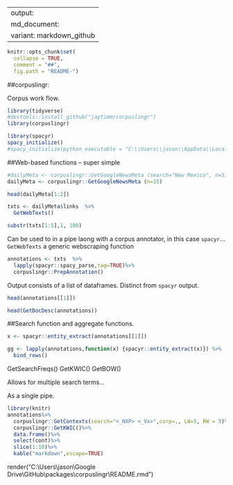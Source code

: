 
---
output:
  md_document:
    variant: markdown_github
---

```r
knitr::opts_chunk$set(
  collapse = TRUE,
  comment = "##",
  fig.path = "README-")
```

##corpuslingr: 

Corpus work flow.  
```r
library(tidyverse)
#devtools::install_github("jaytimm/corpuslingr")
library(corpuslingr)
```

```r
library(spacyr)
spacy_initialize()
#spacy_initialize(python_executable = "C:\\Users\\jason\\AppData\\Local\\Programs\\Python\\Python36\\python.exe")
```

##Web-based functions --  super simple
```r
#dailyMeta <- corpuslingr::GetGoogleNewsMeta (search="New Mexico", n=5)
dailyMeta <- corpuslingr::GetGoogleNewsMeta (n=15)

head(dailyMeta[1:2])
```


```r
txts <- dailyMeta$links  %>% 
  GetWebTexts()

substr(txts[1:5],1, 100)
```


Can be used to in a pipe laong with a corpus annotator, in this case `spacyr`...`GetWebTexts` a generic webscraping function





```r
annotations <- txts  %>%
  lapply(spacyr::spacy_parse,tag=TRUE)%>%
  corpuslingr::PrepAnnotation()
```

Output consists of a list of dataframes.  Distinct from `spacyr` output.

```r
head(annotations[[1]])
```


```r
head(GetDocDesc(annotations))
```


##Search function and aggregate functions.

```r
x <- spacyr::entity_extract(annotations[[1]])

gg <- lapply(annotations,function(x) {spacyr::entity_extract(x)}) %>%
  bind_rows()
```


GetSearchFreqs()
GetKWIC()
GetBOW()

Allows for multiple search terms...


As a single pipe.
```r
library(knitr)
annotations%>%
  corpuslingr::GetContexts(search="<_NXP> <_Vx>",corp=., LW=5, RW = 5)%>%
  corpuslingr::GetKWIC()%>%
  data.frame()%>%
  select(cont)%>%
  slice(1:10)%>%
  kable("markdown",escape=TRUE) 

```

render("C:\\Users\\jason\\Google Drive\\GitHub\\packages\\corpuslingr\\README.rmd")



